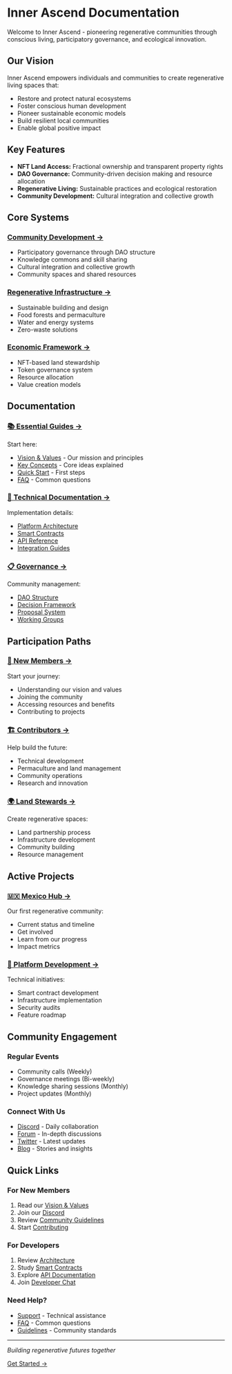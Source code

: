 # Inner Ascend Documentation

Welcome to Inner Ascend - pioneering regenerative communities through conscious living, participatory governance, and ecological innovation.

## Our Vision

Inner Ascend empowers individuals and communities to create regenerative living spaces that:

- Restore and protect natural ecosystems
- Foster conscious human development
- Pioneer sustainable economic models
- Build resilient local communities
- Enable global positive impact

## Key Features

- **NFT Land Access:** Fractional ownership and transparent property rights
- **DAO Governance:** Community-driven decision making and resource allocation
- **Regenerative Living:** Sustainable practices and ecological restoration
- **Community Development:** Cultural integration and collective growth

## Core Systems

### [Community Development →](/docs/platform/community)

- Participatory governance through DAO structure
- Knowledge commons and skill sharing
- Cultural integration and collective growth
- Community spaces and shared resources

### [Regenerative Infrastructure →](/docs/platform/infrastructure)

- Sustainable building and design
- Food forests and permaculture
- Water and energy systems
- Zero-waste solutions

### [Economic Framework →](/docs/platform/economics)

- NFT-based land stewardship
- Token governance system
- Resource allocation
- Value creation models

## Documentation

### [📚 Essential Guides →](/docs/getting-started)

Start here:

- [Vision & Values](/docs/vision) - Our mission and principles
- [Key Concepts](/docs/getting-started/key-concepts) - Core ideas explained
- [Quick Start](/docs/getting-started/quickstart) - First steps
- [FAQ](/docs/resources/faq) - Common questions

### [📘 Technical Documentation →](/docs/technical)

Implementation details:

- [Platform Architecture](/docs/technical/architecture)
- [Smart Contracts](/docs/technical/smart-contracts)
- [API Reference](/docs/technical/api)
- [Integration Guides](/docs/technical/integration)

### [📋 Governance →](/docs/governance)

Community management:

- [DAO Structure](/docs/governance/structure)
- [Decision Framework](/docs/governance/framework)
- [Proposal System](/docs/governance/proposals)
- [Working Groups](/docs/governance/working-groups)

## Participation Paths

### [🌱 New Members →](/docs/getting-started/members)

Start your journey:

- Understanding our vision and values
- Joining the community
- Accessing resources and benefits
- Contributing to projects

### [🏗️ Contributors →](/docs/getting-started/contributors)

Help build the future:

- Technical development
- Permaculture and land management
- Community operations
- Research and innovation

### [🌍 Land Stewards →](/docs/getting-started/land-stewards)

Create regenerative spaces:

- Land partnership process
- Infrastructure development
- Community building
- Resource management

## Active Projects

### [🇲🇽 Mexico Hub →](/docs/projects/mexico)

Our first regenerative community:

- Current status and timeline
- Get involved
- Learn from our progress
- Impact metrics

### [🚀 Platform Development →](/docs/projects/platform)

Technical initiatives:

- Smart contract development
- Infrastructure implementation
- Security audits
- Feature roadmap

## Community Engagement

### Regular Events

- Community calls (Weekly)
- Governance meetings (Bi-weekly)
- Knowledge sharing sessions (Monthly)
- Project updates (Monthly)

### Connect With Us

- [Discord](https://discord.gg/innerascend) - Daily collaboration
- [Forum](https://forum.innerascend.dao) - In-depth discussions
- [Twitter](https://twitter.com/InnerAscendDAO) - Latest updates
- [Blog](/blog) - Stories and insights

## Quick Links

### For New Members

1. Read our [Vision & Values](/docs/vision)
2. Join our [Discord](https://discord.gg/innerascend)
3. Review [Community Guidelines](/docs/communities/lifestyle)
4. Start [Contributing](/docs/ia-guides/community-members/participation)

### For Developers

1. Review [Architecture](/docs/technical/architecture)
2. Study [Smart Contracts](/docs/technical/smart-contracts)
3. Explore [API Documentation](/docs/technical/api)
4. Join [Developer Chat](https://discord.gg/innerascend-dev)

### Need Help?

- [Support](/docs/resources/support) - Technical assistance
- [FAQ](/docs/resources/faq) - Common questions
- [Guidelines](/docs/resources/guidelines) - Community standards

---

_Building regenerative futures together_

[Get Started →](/docs/getting-started)
